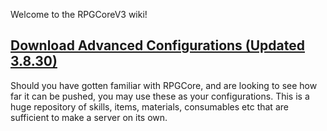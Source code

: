 Welcome to the RPGCoreV3 wiki!

== [https://www.dropbox.com/s/02psrhrzgh5kzuz/CraftRPGCore_3_8_30_minecraft_1_15_2.zip?dl=1 Download Advanced Configurations (Updated 3.8.30)]==

Should you have gotten familiar with RPGCore, and are looking to see how far it can be pushed, you may use these as your configurations. This is a huge repository of skills, items, materials, consumables etc that are sufficient to make a server on its own. 